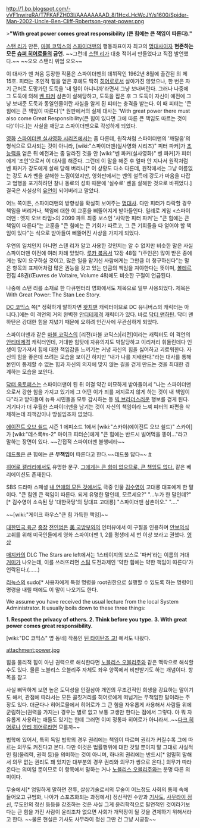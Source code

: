 http://1.bp.blogspot.com/-vVF1nwireRA/T7FKAFZH03I/AAAAAAAAD_8/1HcxLHcWcJY/s1600/Spider-Man-2002-Uncle-Ben-Cliff-Robertson-great-power.png

>'''"With great power comes great responsibility (큰 힘에는 큰 책임이 따른다)."'''

[[스탠 리]]가 만든, [[마블 코믹스]]의 [[스파이더맨]]의 행동좌표이자 최고의 [[명대사]]이자 '''현존하는 모든 [[슈퍼 히어로]]들의 금언.''' ~~그런데 [[스탠 리]]가 대충 적어서 만들었다고 직접 발언했다.~~ ~~오오 스탠리 위엄 오오~~
 
이 대사가 맨 처음 등장한 작품은 스파이더맨의 데뷔작인 1962년 8월에 출간된 <Amazing fantasy> 의 제 15호. 피터는 초인적 힘을 얻은 후에도 딱히 [[히어로]]로서 살아가진 않았으나, 한 번은 자기 근처로 도망가던 도둑을 '내 일이 아니니까'라면서 그냥 보내버린다. 그러나 나중에 그 도둑에 의해 [[벤 파커]] 삼촌이 살해당하고, 도둑을 잡은 후 그 도둑이 자신이 예전에 그냥 보내준 도둑과 동일인물이란 사실을 알게 된 피터는 충격을 받는다. 이 때 피터는 '큰 힘에는 큰 책임이 따른다'[* 원판에서의 실제 대사는 'With great power there must also come Great Responsibility(큰 힘이 있다면 그에 따른 큰 책임도 따르는 것이다)'이다.]는 사실을 깨닫고 스파이더맨으로 각성하게 되었다.

[[영화]] [[스파이더맨 실사영화 시리즈]]에서는 좀 다른데, 원작처럼 스파이더맨의 '깨달음'의 형식으로 묘사되는 것이 아니라, [wiki:"스파이더맨(실사영화 시리즈)" 피터 파커]가 [[슈퍼파워|초능력]]을 얻은 뒤 예전과는 좀 달라진 것을 안 [wiki:"벤 파커(실사영화)" 벤 파커]가 피터에게 '조언'으로서 이 대사를 해준다. 그런데 이 말을 해준 후 얼마 안 지나서 원작처럼 벤 파커가 강도에게 살해 당해 버리니[* 이 상황도 다소 다른데, 원작에서는 그냥 이름없는 강도 A가 벤을 살해한 느낌이였지만, 영화판에서는 벤의 설득에 강도가 마음을 다잡고 범행을 포기하려던 찰나 동료의 성화 때문에 '실수로' 벤을 살해한 것으로 바뀌었다.] 결국은 사실상의 [[유언]]이 되어버리고 말았다.

어느 쪽이든, 스파이더맨의 방향성을 확실히 보여주는 [[명대사]]. 다만 피터가 타락할 경우 책임을 버리거나, 책임에 대한 이 교훈을 삐뚤어지게 받아들인다. 일례로 게임 <스파이더맨 : 엣지 오브 타임>의 2099 파트 최종 보스인 '사악한 피터 파커'는 "큰 힘에는 큰 책임이 따른다"는 교훈을 "큰 힘에는 큰 기회가 따르고, 그 큰 기회들을 다 얻어야 할 책임이 있다"는 식으로 받아들여 삐뚤어진 사상을 가지게 되었다.

우연의 일치인지 아니면 스탠 리가 알고 사용한 것인지는 알 수 없지만 비슷한 말은 사실 스파이더맨 이전에 여러 차례 있었다. [[루카 복음서]] 12장 48절 "(주인은) 많이 받은 종에게는 많이 요구하실 것이고, 많은 일을 맡기신 사람에게는 그만큼 더 청구하신다"는 말은 항목의 표제어처럼 많은 권능을 갖고 있는 만큼의 책임을 져야한다는 뜻이며, [[볼테르]] 전집 48권(Œuvres de Voltaire, Volume 48)에도 비슷한 구절이 언급된다.

나중에 스탠 리를 소재로 한 다큐멘터리 영화에서도 제목으로 일부 사용되었다. 제목은 With Great Power: The Stan Lee Story.

[[DC 코믹스]] 쪽[* 정확하게 말하자면 [[왓치맨]] 캐릭터이므로 DC 유니버스의 캐릭터는 아니다.]에는 이 격언의 거의 완벽한 [[안티테제]]격 캐릭터가 있다. 바로 [[닥터 맨하탄]]. 닥터 맨하탄은 강대한 힘을 지녔기 때문에 오히려 인간사에 무관심하게 되었다.

스파이더맨과 같은 [[마블 코믹스]]의 [리전(마블 코믹스)|리전]이라는 캐릭터도 이 격언의 [[안티테제]]격 캐릭터인데, 거대한 힘탓에 자유의지도 박탈당하고 이리저리 휘둘린데다 인생이 망가져서 힘에 대한 책임감을 느끼기는 커녕 자신의 힘을 싫어하고 괴로워한다. 자신의 힘을 좋은데 쓰려는 모습을 보이긴 하지만 "내가 나를 지배한다."라는 대사를 통해 본인이 통제할 수 없는 힘과 자신의 의지에 맞지 않는 길을 걷게 만드는 것을 최대한 경계하는 모습을 보인다.

[[닥터 옥토퍼스]]는 스파이더맨이 된 뒤 이걸 약간 미묘하게 받아들여서 "나는 스파이더맨으로서 강한 힘을 가지고 있기에 그 어떤 이가 죄를 저지르지 않게 하는 것이 내 책임이다"라고 받아들여 뉴욕 시민들을 모두 감시하는 등 [[빅 브라더]]스러운 행보를 걷게 된다. 거기다가 더 우월한 스파이더맨을 남기는 것이 자신의 책임이라 느껴 피터의 파편을 삭제하는데 죄책감이나 망설임조차 없었다.

[[에이전트 오브 쉴드]] 시즌 1 에피소드 1에서 [wiki:"스카이(에이전트 오브 쉴드)" 스카이]가 [wiki:"데스록#s-2" 마이크 피터슨]에게 "큰 힘에는 반드시 빌어먹을 똥이..."라고 말하는 장면이 있다. ~~간접적 스파이더맨 불행네타~~ 

[[데드풀]]은 큰 힘에는 큰 '''무책임'''이 따른다고 한다.~~데드풀 답다~~ [http://twitter.com/VancityReynolds/status/581485601674792960 #]

[[히어로 갤러리]]에서도 유명한 문구. [http://gall.dcinside.com/board/view/?id=sphero&no=55691 그에게는 큰 힘이 없으므로, 큰 책임도 없다.] 같은 베리에이션도 존재한다.

SBS 드라마 스페셜 [[내 연애의 모든 것]]에서도 극중 인물 [[김수영(내 연애의 모든 것)|김수영]]이 고대룡 대표에게 한 말이다. "큰 힘엔 큰 책임이 따른다. 되게 유명한 말인데, 모르세요?" "...누가 한 말인데?"[* 김수영이 소속된 당 '대한국당'의 당대표 고대룡] "스파이더맨 삼촌이오."  "...."

~~[wiki:"게이크 하우스"큰 힘 가득한 책임]~~

[[대한민국 육군]] [[중장]] [[전인범]]은 [[국방부(미국)|美 국방부]]와의 인터뷰에서 이 구절을 인용하며 [[국가안보|안보]]의식 고취를 위해 미국인들에게 영화 스파이더맨 1, 2를 평생에 세 번 이상 보라고 권했다. [https://www.youtube.com/watch?feature=player_embedded&v=x1aQG5bSlD0 영상]

[[매지카]]의 DLC The Stars are left에서는 1스테이지의 보스로 '파커'라는 이름의 거대 [[거미]]가 나오는데, 이를 쓰러뜨리면 [[스팀]] 도전과제인 '약한 힘에는 약한 책임이 따른다'가 언락된다.(……)

[[리눅스]]의 sudo[* 사용자에게 특정 명령을 root권한으로 실행할 수 있도록 하는 명령어] 명령을 내릴 때에도 이 말이 나오기도 한다.

We assume you have received the usual lecture from the local System Administrator. 
It usually boils down to these three things:


'''1. Respect the privacy of others.'''
'''2. Think before you type.'''
'''3. With great power comes great responsibility.'''


[wiki:"DC 코믹스" 옆 동네] 작품인 [[틴 타이탄즈 고!]] 에서도 나왔다.

attachment:power.jpg

힘을 물리적 힘이 아닌 권력으로 해석한다면 [[노블리스 오블리주]]와 같은 맥락으로 해석할 수도 있다. 물론 노블리스 오블리주 자체도 좌우 양쪽에서 비판받기도 하는 개념이다. 항목을 참고

사실 삐딱하게 보면 높은 도덕성을 인질삼아 개인의 무조건적인 희생을 강요하는 말이기도 해서, 관점에 따라서는 모든 골칫거리를 히어로에게 떠넘기는 무책임한 말이라는 주장도 있다. 더군다나 히어로물에서 히어로가 그 큰 힘을 자유롭게 사용해서 사람들 위에 군림하는(권력을 가지는) 경우는 별로 없고 보통 고생만 한다는 점에서 그렇다. 아 뭐 자유롭게 사용하는 애들도 있기는 한데 그러면 이미 정통파 히어로가 아니라서..~~[[다크 히어로]]나 [[안티 히어로]]라면 모를까~~

법학에 있어서, 특히 독일 법학의 경우 권리에는 책임이 따르며 권리가 커질수록 그에 따르는 의무도 커진다고 본다. 다만 이것은 법률행위에 대한 것일 뿐이지 말 그대로 사실적인 힘(물리력, 권력 등)을 의미하는 것이 아니며, 하나의 권리에는 반드시[* 엄밀히 말해서 의무 없는 권리도 꽤 있지만 대부분의 경우 권리와 의무가 쌍으로 온다.] 의무가 따라온다는 의미일 뿐이므로 이 항목에서 말하는 거나 [[노블리스 오블리주]]와는 분명 다른 의미이다.

무술에서[* 엄밀하게 말하면 전투, 살상기술로서의 무술이 어느정도 사회의 통제 속에 들어오고 규범화, 나아가 스포츠화되는 과정에서] 정신적인 수양과 [[기사도]], [[사무라이 정신]], 무도인의 정신 등등을 강조하는 것은 사실 그게 윤리학적으로 필연적인 것이라기보다는 큰 힘을 가진 사람이 윤리조차 없으면 사회가 개막장이 될 것을 견제하기 위해서라고 한다. ~~물론 현실은 기사도 사무라이 정신 그딴 건 그냥 시궁창~~
